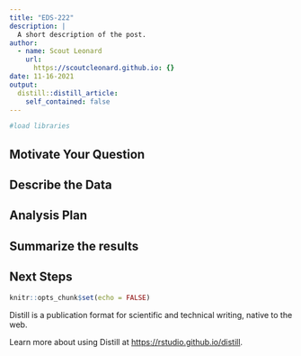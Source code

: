 ```yaml
---
title: "EDS-222"
description: |
  A short description of the post.
author:
  - name: Scout Leonard
    url:
      https://scoutcleonard.github.io: {}
date: 11-16-2021
output:
  distill::distill_article:
    self_contained: false
---
```


```r
#load libraries

```


## Motivate Your Question

## Describe the Data



## Analysis Plan

## Summarize the results

## Next Steps 

```r
knitr::opts_chunk$set(echo = FALSE)
```



Distill is a publication format for scientific and technical writing, native to the web.

Learn more about using Distill at <https://rstudio.github.io/distill>.


